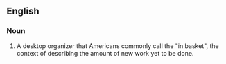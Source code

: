 ==English==

===Noun===
{{en-noun}}

# {{UK|Ireland}} A desktop organizer that Americans commonly call the "in basket", {{by extension}}  the context of describing the amount of new work yet to be done.